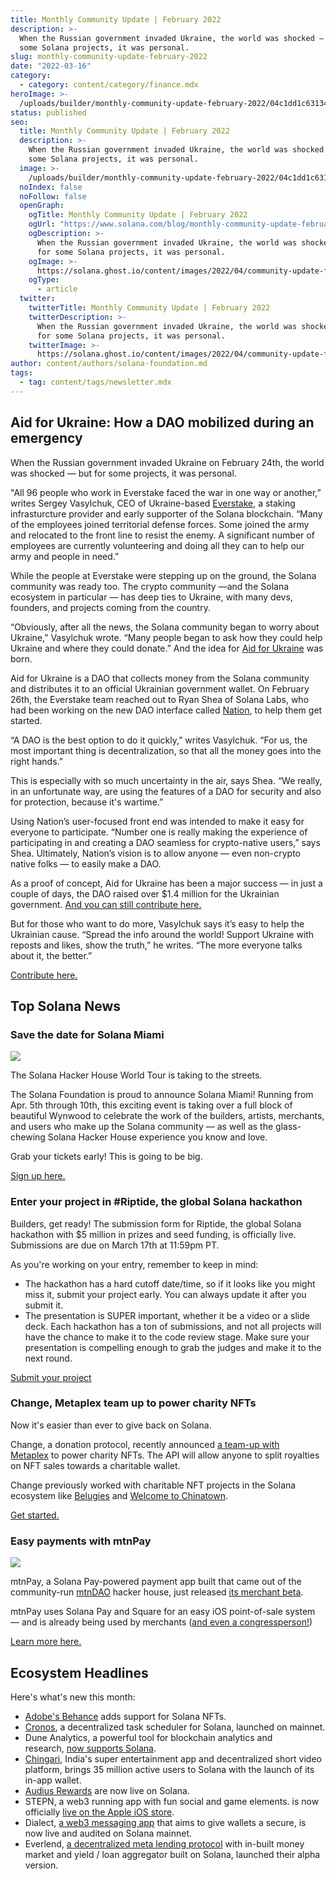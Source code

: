 ```yaml
---
title: Monthly Community Update | February 2022
description: >-
  When the Russian government invaded Ukraine, the world was shocked — but for
  some Solana projects, it was personal.
slug: monthly-community-update-february-2022
date: "2022-03-16"
category:
  - category: content/category/finance.mdx
heroImage: >-
  /uploads/builder/monthly-community-update-february-2022/04c1dd1c631347c186f172c70f424377.png
status: published
seo:
  title: Monthly Community Update | February 2022
  description: >-
    When the Russian government invaded Ukraine, the world was shocked — but for
    some Solana projects, it was personal.
  image: >-
    /uploads/builder/monthly-community-update-february-2022/04c1dd1c631347c186f172c70f424377.png
  noIndex: false
  noFollow: false
  openGraph:
    ogTitle: Monthly Community Update | February 2022
    ogUrl: "https://www.solana.com/blog/monthly-community-update-february-2022"
    ogDescription: >-
      When the Russian government invaded Ukraine, the world was shocked — but
      for some Solana projects, it was personal.
    ogImage: >-
      https://solana.ghost.io/content/images/2022/04/community-update-february-22.png
    ogType:
      - article
  twitter:
    twitterTitle: Monthly Community Update | February 2022
    twitterDescription: >-
      When the Russian government invaded Ukraine, the world was shocked — but
      for some Solana projects, it was personal.
    twitterImage: >-
      https://solana.ghost.io/content/images/2022/04/community-update-february-22.png
author: content/authors/solana-foundation.md
tags:
  - tag: content/tags/newsletter.mdx
---
```


## **Aid for Ukraine: How a DAO mobilized during an emergency**

When the Russian government invaded Ukraine on February 24th, the world was shocked — but for some projects, it was personal.

"All 96 people who work in Everstake faced the war in one way or another,” writes Sergey Vasylchuk, CEO of Ukraine-based [Everstake](https://everstake.one/?ref=solana.ghost.io), a staking infrasturcture provider and early supporter of the Solana blockchain. “Many of the employees joined territorial defense forces. Some joined the army and relocated to the front line to resist the enemy. A significant number of employees are currently volunteering and doing all they can to help our army and people in need.”

While the people at Everstake were stepping up on the ground, the Solana community was ready too. The crypto community —and the Solana ecosystem in particular — has deep ties to Ukraine, with many devs, founders, and projects coming from the country.

“Obviously, after all the news, the Solana community began to worry about Ukraine,” Vasylchuk wrote. “Many people began to ask how they could help Ukraine and where they could donate.” And the idea for [Aid for Ukraine](https://nation.io/dao/ukraine?ref=solana.ghost.io) was born.

<tweet id="1498346319190048770" />

Aid for Ukraine is a DAO that collects money from the Solana community and distributes it to an official Ukrainian government wallet. On February 26th, the Everstake team reached out to Ryan Shea of Solana Labs, who had been working on the new DAO interface called [Nation](https://nation.io/?ref=solana.ghost.io), to help them get started.

“A DAO is the best option to do it quickly,” writes Vasylchuk. “For us, the most important thing is decentralization, so that all the money goes into the right hands.”

This is especially with so much uncertainty in the air, says Shea. “We really, in an unfortunate way, are using the features of a DAO for security and also for protection, because it's wartime.”

Using Nation’s user-focused front end was intended to make it easy for everyone to participate. “Number one is really making the experience of participating in and creating a DAO seamless for crypto-native users,” says Shea. Ultimately, Nation’s vision is to allow anyone — even non-crypto native folks — to easily make a DAO.

As a proof of concept, Aid for Ukraine has been a major success — in just a couple of days, the DAO raised over $1.4 million for the Ukrainian government. [And you can still contribute here.](https://nation.io/dao/ukraine?ref=solana.ghost.io)

But for those who want to do more, Vasylchuk says it’s easy to help the Ukrainian cause. “Spread the info around the world! Support Ukraine with reposts and likes, show the truth,” he writes. “The more everyone talks about it, the better.”

[Contribute here.](https://nation.io/dao/ukraine?ref=solana.ghost.io)

## **Top Solana News**

### **Save the date for Solana Miami**

![](/uploads/builder/monthly-community-update-february-2022/image-1.jpg)

The Solana Hacker House World Tour is taking to the streets.

The Solana Foundation is proud to announce Solana Miami! Running from Apr. 5th through 10th, this exciting event is taking over a full block of beautiful Wynwood to celebrate the work of the builders, artists, merchants, and users who make up the Solana community — as well as the glass-chewing Solana Hacker House experience you know and love.

Grab your tickets early! This is going to be big.

[Sign up here.](https://solana.com/events/solana-miami?ref=solana.ghost.io)

### **Enter your project in #Riptide, the global Solana hackathon**

Builders, get ready! The submission form for Riptide, the global Solana hackathon with $5 million in prizes and seed funding, is officially live. Submissions are due on March 17th at 11:59pm PT.

As you're working on your entry, remember to keep in mind:

- The hackathon has a hard cutoff date/time, so if it looks like you might miss it, submit your project early. You can always update it after you submit it.
- The presentation is SUPER important, whether it be a video or a slide deck. Each hackathon has a ton of submissions, and not all projects will have the chance to make it to the code review stage. Make sure your presentation is compelling enough to grab the judges and make it to the next round.

[Submit your project](https://solana.com/riptide?ref=solana.ghost.io)

### **Change, Metaplex team up to power charity NFTs**

Now it's easier than ever to give back on Solana.

Change, a donation protocol, recently announced [a team-up with Metaplex](https://www.metaplex.com/posts/metaplex-x-change-making-charity-nfts-easy?ref=solana.ghost.io) to power charity NFTs. The API will allow anyone to split royalties on NFT sales towards a charitable wallet.

Change previously worked with charitable NFT projects in the Solana ecosystem like [Belugies](https://belugies.com/?ref=solana.ghost.io) and [Welcome to Chinatown](https://getchange.io/solana/cause/4mdH8GhdWgqDQ4Q1BYTxr87CojhycfngYHXAnXE2cMKL?ref=solana.ghost.io).

[Get started.](https://getchange.io/metaplex/?ref=solana.ghost.io)

### **Easy payments with mtnPay**

![](/uploads/builder/monthly-community-update-february-2022/image-2.jpg)

mtnPay, a Solana Pay-powered payment app built that came out of the community-run [mtnDAO](https://mtndao.io/?ref=solana.ghost.io) hacker house, just released [its merchant beta](https://twitter.com/mtnPay/status/1500906560905695242?ref=solana.ghost.io).

mtnPay uses Solana Pay and Square for an easy iOS point-of-sale system — and is already being used by merchants ([and even a congressperson!](https://twitter.com/RepJohnCurtis/status/1494705551699292161?ref=solana.ghost.io))

[Learn more here.](https://mtnpay.notion.site/mtnPay-The-iOS-Point-of-Sale-App-for-Solana-Pay-2f9faf1139964d1f95545b43829b3abf?ref=solana.ghost.io)

## **Ecosystem Headlines**

Here's what's new this month:

- [Adobe's Behance](https://twitter.com/williamallen/status/1500858324819976195?ref=solana.ghost.io) adds support for Solana NFTs.
- [Cronos](https://twitter.com/3onetree/status/1495799291671191561?ref=solana.ghost.io), a decentralized task scheduler for Solana, launched on mainnet.
- Dune Analytics, a powerful tool for blockchain analytics and research, [now supports Solana](https://twitter.com/DuneAnalytics/status/1493973278867734536?ref=solana.ghost.io).
- [Chingari](https://www.coinspeaker.com/chingari-gari-crypto-wallet-launch/?ref=solana.ghost.io), India's super entertainment app and decentralized short video platform, brings 35 million active users to Solana with the launch of its in-app wallet.
- [Audius Rewards](https://twitter.com/AudiusProject/status/1493967561784008714?ref=solana.ghost.io) are now live on Solana.
- STEPN, a web3 running app with fun social and game elements. is now officially [live on the Apple iOS store](https://twitter.com/Stepnofficial/status/1489819012317937664?ref=solana.ghost.io).
- Dialect, [a web3 messaging app](https://twitter.com/saydialect/status/1499024079319453700?ref=solana.ghost.io) that aims to give wallets a secure, is now live and audited on Solana mainnet.
- Everlend, [a decentralized meta lending protocol](https://twitter.com/EverlendFinance/status/1501605679064395780?ref=solana.ghost.io) with in-built money market and yield / loan aggregator built on Solana, launched their alpha version.
